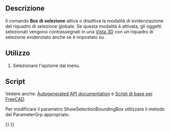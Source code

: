 <languages/>

{{Docnav/it
|[[Std_DrawStyle/it|Stile di disegno]]
|[[Std_ViewIvStereoRedGreen/it|Stereo rosso/ciano]]
|[[Std_View_Menu/it|Menu Visualizza]]
|IconL=Std_DrawStyle.svg
|IconR=Std_ViewIvStereoRedGreen.svg
|IconC=Freecad.svg
}}

{{GuiCommand/it
|Name=Std_SelBoundingBox
|Name/it=Box contenitore
|MenuLocation=Visualizza → Box contenitore
|Workbenches=Tutti
|Version=0.19
|SeeAlso=[[Std_DrawStyle/it|Stile di disegno]]
}}

<span id="Description"></span>
==Descrizione==

Il comando '''Box di selezione''' attiva o disattiva la modalità di evidenziazione del riquadro di selezione globale. Se questa modalità è attivata, gli oggetti selezionati vengono contrassegnati in una [[3D_view|Vista 3D]] con un riquadro di selezione evidenziato anche se {{PropertyView|Selection Style}} è impostato su {{Value|Shape}}.

<span id="Usage"></span>
==Utilizzo==

# Selezionare l'opzione {{MenuCommand|Visualizza → [[Image:Std_SelBoundingBox.svg|16px]] Box contenitore}} dal menu.

<span id="Scripting"></span>
==Script==

Vedere anche: [https://freecad.github.io/SourceDoc/ Autogenerated API documentation] e [[FreeCAD_Scripting_Basics/it|Script di base per FreeCAD]].

Per modificare il parametro ShowSelectionBoundingBox utilizzare il metodo {{incode|SetBool}} del ParameterGrp appropriato.

{{Code|code=
import FreeCAD, FreeCADGui

grp = FreeCAD.ParamGet("User parameter:BaseApp/Preferences/View")
if grp.GetBool("ShowSelectionBoundingBox"):
    grp.SetBool("ShowSelectionBoundingBox", False)
else:
    grp.SetBool("ShowSelectionBoundingBox", True)

FreeCADGui.updateCommands()
}}


{{Docnav/it
|[[Std_DrawStyle/it|Stile di disegno]]
|[[Std_ViewIvStereoRedGreen/it|Stereo rosso/ciano]]
|[[Std_View_Menu/it|Menu Visualizza]]
|IconL=Std_DrawStyle.svg
|IconR=Std_ViewIvStereoRedGreen.svg
|IconC=Freecad.svg
}}

{{Std_Base_navi{{#translation:}}}}
{{Userdocnavi{{#translation:}}}}
